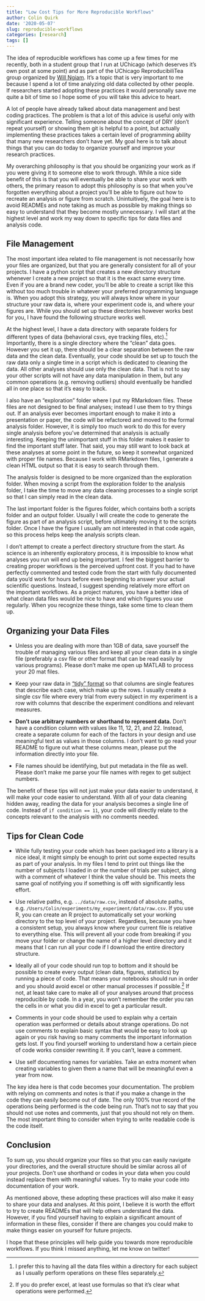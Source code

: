 ```yaml
---
title: "Low Cost Tips for More Reproducible Workflows"
author: Colin Quirk
date: '2020-05-07'
slug: reproducible-workflows
categories: [research]
tags: []
---
```


The idea of reproducible workflows has come up a few times for me recently, both in a student group that I run at UChicago (which deserves it's own post at some point) and as part of the UChicago ReproducibiliTea group organized by [Will Ngiam](https://twitter.com/will_ngiam). It's a topic that is very important to me because I spend a lot of time analyzing old data collected by other people. If researchers started adopting these practices it would personally save me quite a bit of time so I hope some of you will take this advice to heart.

A lot of people have already talked about data management and best coding practices. The problem is that a lot of this advice is useful only with significant experience. Telling someone about the concept of DRY (don't repeat yourself) or showing them git is helpful to a point, but actually implementing these practices takes a certain level of programming ability that many new researchers don't have yet. My goal here is to talk about things that you can do today to organize yourself and improve your research practices.

My overarching philosophy is that you should be organizing your work as if you were giving it to someone else to work through. While a nice side benefit of this is that you will eventually be able to share your work with others, the primary reason to adopt this philosophy is so that when you've forgotten everything about a project you'll be able to figure out how to recreate an analysis or figure from scratch. Unintuitively, the goal here is to avoid READMEs and note taking as much as possible by making things so easy to understand that they become mostly unnecessary. I will start at the highest level and work my way down to specific tips for data files and analysis code. 

## File Management

The most important idea related to file management is not necessarily how your files are organized, but that you are generally consistent for all of your projects. I have a python script that creates a new directory structure whenever I create a new project so that it is the exact same every time. Even if you are a brand new coder, you'll be able to create a script like this without too much trouble in whatever your preferred programming language is. When you adopt this strategy, you will always know where in your structure your raw data is, where your experiment code is, and where your figures are. While you should set up these directories however works best for you, I have found the following structure works well.

At the highest level, I have a data directory with separate folders for different types of data (behavioral csvs, eye tracking files, etc).^[I prefer this to having all the data files within a directory for each subject as I usually perform operations on these files separately.] Importantly, there is a single directory where the "clean" data goes. However you set it up, there should be a clear separation between the raw data and the clean data. Eventually, your code should be set up to touch the raw data only a single time in a script which is dedicated to cleaning the data. All other analyses should use only the clean data. That is not to say your other scripts will not have any data manipulation in them, but any common operations (e.g. removing outliers) should eventually be handled all in one place so that it's easy to track.

I also have an "exploration" folder where I put my RMarkdown files. These files are not designed to be final analyses; instead I use them to try things out. If an analysis ever becomes important enough to make it into a presentation or paper, the code will be refactored and moved to the formal analysis folder. However, it is simply too much work to do this for every single analysis before you've determined that analysis is actually interesting. Keeping the unimportant stuff in this folder makes it easier to find the important stuff later. That said, you may still want to look back at these analyses at some point in the future, so keep it somewhat organized with proper file names. Because I work with RMarkdown files, I generate a clean HTML output so that it is easy to search through them.

The analysis folder is designed to be more organized than the exploration folder. When moving a script from the exploration folder to the analysis folder, I take the time to move any data cleaning processes to a single script so that I can simply read in the clean data.

The last important folder is the figures folder, which contains both a scripts folder and an output folder. Usually I will create the code to generate the figure as part of an analysis script, before ultimately moving it to the scripts folder. Once I have the figure I usually am not interested in that code again, so this process helps keep the analysis scripts clean. 

I don't attempt to create a perfect directory structure from the start. As science is an inherently exploratory process, it is impossible to know what analyses you run will end up being important. I feel the biggest barrier to creating proper workflows is the perceived upfront cost. If you had to have perfectly commented and tested code from the start with fully documented data you'd work for hours before even beginning to answer your actual scientific questions. Instead, I suggest spending relatively more effort on the important workflows. As a project matures, you have a better idea of what clean data files would be nice to have and which figures you use regularly. When you recognize these things, take some time to clean them up.

## Organizing your Data Files

- Unless you are dealing with more than 1GB of data, save yourself the trouble of managing various files and keep all your clean data in a single file (preferably a csv file or other format that can be read easily by various programs). Please don't make me open up MATLAB to process your 20 mat files.

- Keep your raw data in ["tidy" format](https://vita.had.co.nz/papers/tidy-data.pdf) so that columns are single features that describe each case, which make up the rows. I usually create a single csv file where every trial from every subject in my experiment is a row with columns that describe the experiment conditions and relevant measures.

- **Don't use arbitrary numbers or shorthand to represent data.** Don't have a condition column with values like 11, 12, 21, and 22. Instead, create a separate column for each of the factors in your design and use meaningful text as values in those columns. I don't want to go read your README to figure out what these columns mean, please put the information directly into your file.

- File names should be identifying, but put metadata in the file as well. Please don't make me parse your file names with regex to get subject numbers.

The benefit of these tips will not just make your data easier to understand, it will make your code easier to understand. With all of your data cleaning hidden away, reading the data for your analysis becomes a single line of code. Instead of `if condition == 11`, your code will directly relate to the concepts relevant to the analysis with no comments needed.

## Tips for Clean Code

- While fully testing your code which has been packaged into a library is a nice ideal, it might simply be enough to print out some expected results as part of your analysis. In my files I tend to print out things like the number of subjects I loaded in or the number of trials per subject, along with a comment of whatever I think the value should be. This meets the same goal of notifying you if something is off with significantly less effort.

- Use relative paths, e.g. `../data/raw.csv`, instead of absolute paths, e.g. `/Users/Colin/experiments/my_experiment/data/raw.csv`. If you use R, you can create an R project to automatically set your working directory to the top level of your project. Regardless, because you have a consistent setup, you always know where your current file is relative to everything else. This will prevent all your code from breaking if you move your folder or change the name of a higher level directory and it means that I can run all your code if I download the entire directory structure.

- Ideally all of your code should run top to bottom and it should be possible to create every output (clean data, figures, statistics) by running a piece of code. That means your notebooks should run in order and you should avoid excel or other manual processes if possible.^[If you do prefer excel, at least use formulas so that it's clear what operations were performed.] If not, at least take care to make all of your analyses around that process reproducible by code. In a year, you won't remember the order you ran the cells in or what you did in excel to get a particular result.

- Comments in your code should be used to explain why a certain operation was performed or details about strange operations. Do not use comments to explain basic syntax that would be easy to look up again or you risk having so many comments the important information gets lost. If you find yourself working to understand how a certain piece of code works consider rewriting it. If you can't, leave a comment.

- Use self documenting names for variables. Take an extra moment when creating variables to given them a name that will be meaningful even a year from now.

The key idea here is that code becomes your documentation. The problem with relying on comments and notes is that if you make a change in the code they can easily become out of date. The only 100% true record of the operations being performed is the code being run. That's not to say that you should not use notes and comments, just that you should not rely on them. The most important thing to consider when trying to write readable code is the code itself.

## Conclusion

To sum up, you should organize your files so that you can easily navigate your directories, and the overall structure should be similar across all of your projects. Don't use shorthand or codes in your data when you could instead replace them with meaningful values. Try to make your code into documentation of your work.

As mentioned above, these adopting these practices will also make it easy to share your data and analyses. At this point, I believe it is worth the effort to try to create READMEs that will help others understand the data. However, if you find yourself having to explain a significant amount of information in these files, consider if there are changes you could make to make things easier on yourself for future projects.

I hope that these principles will help guide you towards more reproducible workflows. If you think I missed anything, let me know on twitter!
